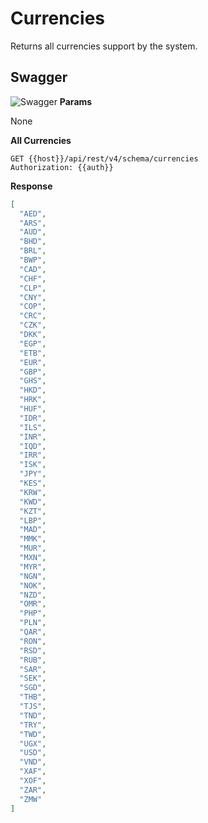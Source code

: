 # Currencies

Returns all currencies support by the system.

## Swagger
![Swagger](./currencies.png)
**Params**

None

**All Currencies**

```
GET {{host}}/api/rest/v4/schema/currencies
Authorization: {{auth}}
```

**Response**

```json
[
  "AED",
  "ARS",
  "AUD",
  "BHD",
  "BRL",
  "BWP",
  "CAD",
  "CHF",
  "CLP",
  "CNY",
  "COP",
  "CRC",
  "CZK",
  "DKK",
  "EGP",
  "ETB",
  "EUR",
  "GBP",
  "GHS",
  "HKD",
  "HRK",
  "HUF",
  "IDR",
  "ILS",
  "INR",
  "IQD",
  "IRR",
  "ISK",
  "JPY",
  "KES",
  "KRW",
  "KWD",
  "KZT",
  "LBP",
  "MAD",
  "MMK",
  "MUR",
  "MXN",
  "MYR",
  "NGN",
  "NOK",
  "NZD",
  "OMR",
  "PHP",
  "PLN",
  "QAR",
  "RON",
  "RSD",
  "RUB",
  "SAR",
  "SEK",
  "SGD",
  "THB",
  "TJS",
  "TND",
  "TRY",
  "TWD",
  "UGX",
  "USD",
  "VND",
  "XAF",
  "XOF",
  "ZAR",
  "ZMW"
]
```
